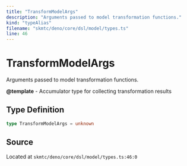 ```yaml
---
title: "TransformModelArgs"
description: "Arguments passed to model transformation functions."
kind: "typeAlias"
filename: "skmtc/deno/core/dsl/model/types.ts"
line: 46
---
```


# TransformModelArgs

Arguments passed to model transformation functions.


**@template** - Accumulator type for collecting transformation results

## Type Definition

```typescript
type TransformModelArgs = unknown
```

## Source

Located at `skmtc/deno/core/dsl/model/types.ts:46:0`
